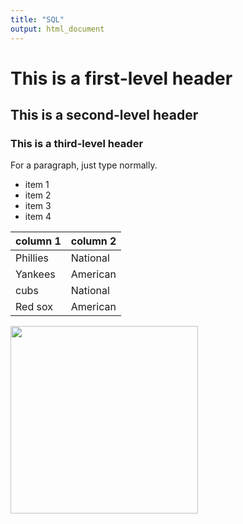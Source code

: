 ```yaml
---
title: "SQL"
output: html_document
---
```


# This is a first-level header
## This is a second-level header
### This is a third-level header 

For a paragraph, just type normally.

* item 1
* item 2
* item 3
* item 4 

column 1 | column 2 
---|---
Phillies | National
Yankees | American
cubs | National 
Red sox | American 

<img src= "beach.jpg" width="300" />